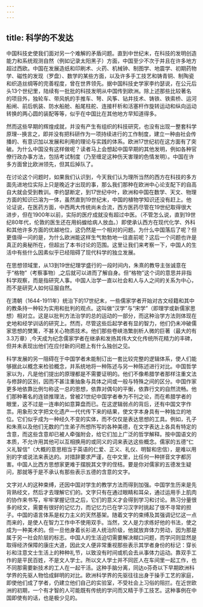 ```yaml
---
---
---
```

title: 科学的不发达
---



中国科技史使我们面对另一个难解的矛盾问题。直到中世纪末，在科技的发明创造能力和系统观测自然（例如记录太阳黑子）方面，中国至少不次于并且在许多地方超过西欧。中国在发展造纸和印刷术、火药、机械钟、制图学、地震学、初期药物学、磁性的发现（罗盘）、数学的某些方面，以及许多手工技艺和铸青铜、制陶瓷和织造丝绸等的完善程度，曾在世界领先。据中国科技史学家李约瑟说，在公元后头13个世纪里，陆续有一批批的科技发明从中国传到欧洲。除上述那些比较著名的项目外，独轮车、带风帆的手推车、弩、风筝、钻井技术、铸铁、铁索桥、运河船闸、前后帆装、防水船舱、船尾柱舵、连接杆析和活塞杆作旋转运动和纵向运动转换的两心圆的装配等等，似乎在中国比在其他地方早知道得多。

然而这些早期的辉煌成就，并没有产生有组织的科技研究，也没有出现一整套科学原理--换言之，即并没有把科研作为一项持续进行的工作制度，建立一种由社会传播的、有意识加以发展和利用的理论与实践的体系。欧洲17世纪初在这方面有了突破。为什么中国没有这样做呢？读者马上会想起中国早期的其他发明，例如各种官僚行政办事方法，包括考试制度（乃至缠足这种伤天害理的色情发明）。中国在许多方面曾比欧洲领先，但其后掉队了。

在讨论这个问题时，如果我们认识到，今天我们认为理所当然的西方在科技的多方面先进地位实际上只是晚近才出现的事，那么我们那种在欧洲中心论支配下的自高自大就会受到教训。李约瑟断定，到17世纪中叶，欧洲和中国在数学、天文、物理方面的知识已溶为一体，虽然直到19世纪末，中国的植物学知识还没有赶上。他论证说，在医药方面，中西两大传统尚未合流，西方医药尽管在19世纪取得很大进步，但在1900年以前，实际的医疗成就没有超过中医。（不管怎么说，直到19世纪80年代，伦敦的医生还在用蚂蝗给病人放血。）即使承认西方在现代化学、外科和其他许多方面的优越地位，这仍然是一个相对的问题。为什么中国落后了呢？但更值得一问的是，为什么欧洲能这样生气勃勃地一往直前呢？这后一个问题也许是真正的奥秘所在，但超出了本书讨论的范围。这里让我们来考察一下，中国人的生活中有些什么因素似乎已经阻碍了现代科学的独立发展。

在思想领域里，从13到19世纪理学盛行的一段时间内，朱熹的教导主张诚意在于“格物”（考察事物）,之后就可以进而了解自身。但“格物”这个词的意思并非指科学观察，而是指研究人事。中国人治学一直以社会和人与人之间的关系为中心，而不是研究人如何征服自然。

在清朝（1644-1911年）统治下的17世纪末，一些儒家学者开始对古文经籍和其中的教条持一种较为实用和批判的观点。这叫做“汉学”与“宋学”（即理学或新儒家思想）相对立。这是以批判方法治学的总的运动的一部分，而这种治学方法则体现在史地和经学训话的研究上。然而，尽管这些后起学者有显的智力，他们仍未冲破儒家思想的樊篱，不甚关心物质技术。他们那些卷峡浩繁剖析人微的巨著（最大的有3.3万章）,今天成为纪念儒家学者在继承和发扬其伟大文化传统所花精力的丰碑，但并未表现出他们在应付新的问题上有什么独创之见。

科学发展的另一阻碍在于中国学者未能制订出一套比较完整的逻辑体系，使人们能够据此以概念来检验概念，并系统地将一种陈述与另一种陈述进行对比。中国哲学家以为，凡是他们提出的原理都是不需要证明的。他们不像希腊学者那样注重文法与修辞的区别，因而不甚注重抽象与具体之间或一般与特殊之间的区分。中国作家更多地依靠比例匀称这一总的思想，依靠对偶句的平衡，依靠行文的自然流畅。他们那种著名的连锁推理法，曾被21世纪中国学者奉为不刊之论，而在希腊学者的眼里，这不过是一连串的如意算盘而已。在这逻辑弱点的背后，还有中国文字作祟。用象形文字把文化遗产一代代传下来的结果，使文字本身具有一种独立的地位。它们似乎成为一种经久不变的实体，而不仅仅是表达思想的工具。例如，孔子和朱熹以及他们无数的门生弟子所想所写的各种美德，在文字表达上各具有特定的含意，而这些含意却已被人牵强附会，给它们加上广泛的哲学解释。按中国语文的本质，不允许用其他可以互相换用的或同义的词来表达这些概念。儒家的五德“仁义礼智信”（大概的意思相当于英语的仁爱、正义、礼仪、明智和忠信），是难以用别的字或说法来表达的。对措辞要求严谨，在中文里，比任何一种拼音文字都厉害。中国人比西方思想家更难于摆脱其文字的侄桔。要是你对儒家的五德发生疑问，那就等于是不承认有那些表示五德的含意的文字。

文字对人的这种束缚，还因中国对学生的教学方法而得到加强。中国学生历来是先背熟经文，然后才去理解它们的。文字只有在通过眼睛和耳朵，通过运用手上肌肉的协作来书写，牢牢掌握记住之后，它们的意义才会得到学习和讨论。熟习分量很多的经文，需要有很好的记忆力，而记忆力已在学习汉字时挑起了很不寻常的担子。中国的语言体系是权力主义的天然基架。随着文字的束缚及其强调记忆这一点而来的，是使人在智力工作中不使用双手。当然，文人是力求练好他的书法，使之成为一种美术的。但一旦他身着长衫进人统治阶级，他就放弃体力劳动，因为那是属于另一社会阶层的标志。中国人的生活迫切需要解决糊口问题，而学问则显然是取得经济保障的康庄大道，因此文人便非常重视那些表示其学者身份的标记：穿长衫和注意文士生活上的种种礼节，以致没有时间或机会去从事体力运动。靠双手工作的是平民百姓，不是文人学士。所以文人学士并不同匠人在车间里一起工作，也不同那需要新技术的工人在一起干活。这种手脑分离，同达o芬奇以下早期欧洲科学界的先驱人物恰成鲜明的对比。欧洲科学界的先驱往往出身于操手工艺的家庭，即使他们成了学者，仍建立他们自己的实验室，不受社会上习俗的阻拦。在近世欧洲的初期，一个有才智的人可能既有传统的学问而又精于手工技艺。这种事例在中国即使有的话，也是极少见的。